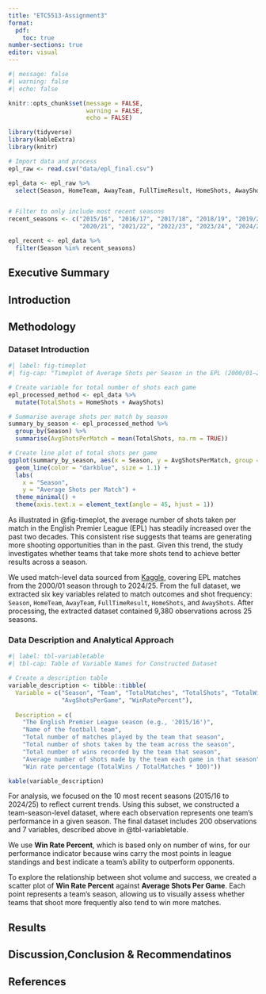 ```yaml
---
title: "ETC5513-Assignment3"
format:
  pdf:
    toc: true
number-sections: true
editor: visual
---
```


```r
#| message: false
#| warning: false
#| echo: false

knitr::opts_chunk$set(message = FALSE,
                      warning = FALSE,
                      echo = FALSE)

library(tidyverse)
library(kableExtra)
library(knitr)
```

```r
# Import data and process
epl_raw <- read.csv("data/epl_final.csv")

epl_data <- epl_raw %>%
  select(Season, HomeTeam, AwayTeam, FullTimeResult, HomeShots, AwayShots)


# Filter to only include most recent seasons
recent_seasons <- c("2015/16", "2016/17", "2017/18", "2018/19", "2019/20",
                    "2020/21", "2021/22", "2022/23", "2023/24", "2024/25")

epl_recent <- epl_data %>%
  filter(Season %in% recent_seasons)
```

## Executive Summary

## Introduction

## Methodology

### Dataset Introduction


```r
#| label: fig-timeplot
#| fig-cap: "Timeplot of Average Shots per Season in the EPL (2000/01–2024/25)"

# Create variable for total number of shots each game
epl_processed_method <- epl_data %>%
  mutate(TotalShots = HomeShots + AwayShots)

# Summarise average shots per match by season
summary_by_season <- epl_processed_method %>%
  group_by(Season) %>%
  summarise(AvgShotsPerMatch = mean(TotalShots, na.rm = TRUE))

# Create line plot of total shots per game
ggplot(summary_by_season, aes(x = Season, y = AvgShotsPerMatch, group = 1)) +
  geom_line(color = "darkblue", size = 1.1) + 
  labs(
    x = "Season",
    y = "Average Shots per Match") +
  theme_minimal() +
  theme(axis.text.x = element_text(angle = 45, hjust = 1))
```


As illustrated in @fig-timeplot, the average number of shots taken per match in the English Premier League (EPL) has steadily increased over the past two decades. This consistent rise suggests that teams are generating more shooting opportunities than in the past. Given this trend, the study investigates whether teams that take more shots tend to achieve better results across a season.

We used match-level data sourced from [Kaggle](https://www.kaggle.com/datasets/marcohuiii/english-premier-league-epl-match-data-2000-2025/data), covering EPL matches from the 2000/01 season through to 2024/25. From the full dataset, we extracted six key variables related to match outcomes and shot frequency: `Season`, `HomeTeam`, `AwayTeam`, `FullTimeResult`, `HomeShots`, and `AwayShots`. After processing, the extracted dataset contained 9,380 observations across 25 seasons.

### Data Description and Analytical Approach

```r
#| label: tbl-variabletable
#| tbl-cap: Table of Variable Names for Constructed Dataset

# Create a description table
variable_description <- tibble::tibble(
  Variable = c("Season", "Team", "TotalMatches", "TotalShots", "TotalWins", 
               "AvgShotsPerGame", "WinRatePercent"),
  
  Description = c(
    "The English Premier League season (e.g., '2015/16')",
    "Name of the football team",
    "Total number of matches played by the team that season",
    "Total number of shots taken by the team across the season",
    "Total number of wins recorded by the team that season",
    "Average number of shots made by the team each game in that season",
    "Win rate percentage (TotalWins / TotalMatches * 100)"))

kable(variable_description)

```

For analysis, we focused on the 10 most recent seasons (2015/16 to 2024/25) to reflect current trends. Using this subset, we constructed a team-season-level dataset, where each observation represents one team’s performance in a given season. The final dataset includes 200 observations and 7 variables, described above in @tbl-variabletable.

We use **Win Rate Percent**, which is based only on number of wins, for our performance indicator because wins carry the most points in league standings and best indicate a team’s ability to outperform opponents.

To explore the relationship between shot volume and success, we created a scatter plot of **Win Rate Percent** against **Average Shots Per Game**. Each point represents a team’s season, allowing us to visually assess whether teams that shoot more frequently also tend to win more matches.

## Results

## Discussion,Conclusion & Recommendatinos

## References
